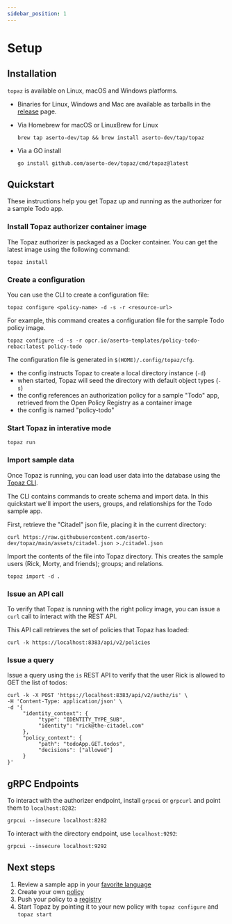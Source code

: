 ```yaml
---
sidebar_position: 1
---
```

# Setup

## Installation

`topaz` is available on Linux, macOS and Windows platforms.

* Binaries for Linux, Windows and Mac are available as tarballs in the [release](https://github.com/aserto-dev/topaz/releases) page.

* Via Homebrew for macOS or LinuxBrew for Linux

   ```shell
  brew tap aserto-dev/tap && brew install aserto-dev/tap/topaz
   ```

* Via a GO install

  ```shell
  go install github.com/aserto-dev/topaz/cmd/topaz@latest
  ```

## Quickstart

These instructions help you get Topaz up and running as the authorizer for a sample Todo app.

### Install Topaz authorizer container image

The Topaz authorizer is packaged as a Docker container. You can get the latest image using the following command:

```shell
topaz install
```

### Create a configuration

You can use the CLI to create a configuration file:

```shell
topaz configure <policy-name> -d -s -r <resource-url>
```

For example, this command creates a configuration file for the sample Todo policy image.

```shell
topaz configure -d -s -r opcr.io/aserto-templates/policy-todo-rebac:latest policy-todo
```

The configuration file is generated in `$(HOME)/.config/topaz/cfg`.
* the config instructs Topaz to create a local directory instance (`-d`)
* when started, Topaz will seed the directory with default object types (`-s`)
* the config references an authorization policy for a sample "Todo" app, retrieved from the Open Policy Registry as a container image
* the config is named "policy-todo"

### Start Topaz in interative mode

```shell
topaz run
```

### Import sample data

Once Topaz is running, you can load user data into the database using the [Topaz CLI](/docs/command-line-interface/topaz-cli/index.mdx).

The CLI contains commands to create schema and import data. In this quickstart we'll import the users, groups, and relationships for the Todo sample app.

First, retrieve the "Citadel" json file, placing it in the current directory:

```shell
curl https://raw.githubusercontent.com/aserto-dev/topaz/main/assets/citadel.json >./citadel.json
```

Import the contents of the file into Topaz directory. This creates the sample users (Rick, Morty, and friends); groups; and relations.

```shell
topaz import -d .
```

### Issue an API call

To verify that Topaz is running with the right policy image, you can issue a `curl` call to interact with the REST API.

This API call retrieves the set of policies that Topaz has loaded:

```shell
curl -k https://localhost:8383/api/v2/policies
```

### Issue a query

Issue a query using the `is` REST API to verify that the user Rick is allowed to GET the list of todos:

```shell
curl -k -X POST 'https://localhost:8383/api/v2/authz/is' \
-H 'Content-Type: application/json' \
-d '{
     "identity_context": {
          "type": "IDENTITY_TYPE_SUB",
          "identity": "rick@the-citadel.com"
     },
     "policy_context": {
          "path": "todoApp.GET.todos",
          "decisions": ["allowed"]
     }
}'
```

## gRPC Endpoints

To interact with the authorizer endpoint, install `grpcui` or `grpcurl` and point them to `localhost:8282`:

```shell
grpcui --insecure localhost:8282
```

To interact with the directory endpoint, use `localhost:9292`:

```shell
grpcui --insecure localhost:9292
```

## Next steps
1. Review a sample app in your [favorite language](/docs/getting-started/samples)
2. Create your own [policy](/docs/policies)
3. Push your policy to a [registry](/docs/policies/lifecycle#policy-cli)
4. Start Topaz by pointing it to your new policy with `topaz configure` and `topaz start`
